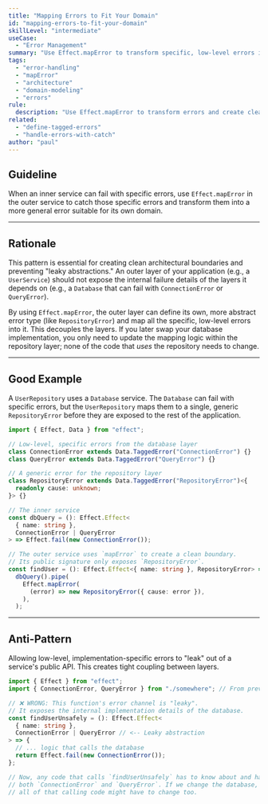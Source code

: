 ```yaml
---
title: "Mapping Errors to Fit Your Domain"
id: "mapping-errors-to-fit-your-domain"
skillLevel: "intermediate"
useCase:
  - "Error Management"
summary: "Use Effect.mapError to transform specific, low-level errors into more general domain errors, creating clean architectural boundaries."
tags:
  - "error-handling"
  - "mapError"
  - "architecture"
  - "domain-modeling"
  - "errors"
rule:
  description: "Use Effect.mapError to transform errors and create clean architectural boundaries between layers."
related:
  - "define-tagged-errors"
  - "handle-errors-with-catch"
author: "paul"
---
```


## Guideline

When an inner service can fail with specific errors, use `Effect.mapError` in the outer service to catch those specific errors and transform them into a more general error suitable for its own domain.

---

## Rationale

This pattern is essential for creating clean architectural boundaries and preventing "leaky abstractions." An outer layer of your application (e.g., a `UserService`) should not expose the internal failure details of the layers it depends on (e.g., a `Database` that can fail with `ConnectionError` or `QueryError`).

By using `Effect.mapError`, the outer layer can define its own, more abstract error type (like `RepositoryError`) and map all the specific, low-level errors into it. This decouples the layers. If you later swap your database implementation, you only need to update the mapping logic within the repository layer; none of the code that *uses* the repository needs to change.

---

## Good Example

A `UserRepository` uses a `Database` service. The `Database` can fail with specific errors, but the `UserRepository` maps them to a single, generic `RepositoryError` before they are exposed to the rest of the application.

```typescript
import { Effect, Data } from "effect";

// Low-level, specific errors from the database layer
class ConnectionError extends Data.TaggedError("ConnectionError") {}
class QueryError extends Data.TaggedError("QueryError") {}

// A generic error for the repository layer
class RepositoryError extends Data.TaggedError("RepositoryError")<{
  readonly cause: unknown;
}> {}

// The inner service
const dbQuery = (): Effect.Effect<
  { name: string },
  ConnectionError | QueryError
> => Effect.fail(new ConnectionError());

// The outer service uses `mapError` to create a clean boundary.
// Its public signature only exposes `RepositoryError`.
const findUser = (): Effect.Effect<{ name: string }, RepositoryError> =>
  dbQuery().pipe(
    Effect.mapError(
      (error) => new RepositoryError({ cause: error }),
    ),
  );
```

---

## Anti-Pattern

Allowing low-level, implementation-specific errors to "leak" out of a service's public API. This creates tight coupling between layers.

```typescript
import { Effect } from "effect";
import { ConnectionError, QueryError } from "./somewhere"; // From previous example

// ❌ WRONG: This function's error channel is "leaky".
// It exposes the internal implementation details of the database.
const findUserUnsafely = (): Effect.Effect<
  { name: string },
  ConnectionError | QueryError // <-- Leaky abstraction
> => {
  // ... logic that calls the database
  return Effect.fail(new ConnectionError());
};

// Now, any code that calls `findUserUnsafely` has to know about and handle
// both `ConnectionError` and `QueryError`. If we change the database,
// all of that calling code might have to change too.
```